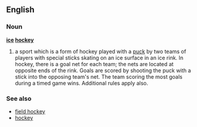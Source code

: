 ==English==
===Noun===
'''[[ice]] [[hockey]]'''

# a sport which is a form of hockey played with a [[puck]] by two teams of players with special sticks skating on an ice surface in an ice rink.  In hockey, there is a goal net for each team; the nets are located at opposite ends of the rink.  Goals are scored by shooting the puck with a stick into the opposing team's net.  The team scoring the most goals during a timed game wins.  Additional rules apply also.

===See also===
*[[field hockey]]
*[[hockey]]